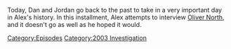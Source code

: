 {{DEFAULTSORT:
    #_EPISODE_0801:February 10, 2004
}}{{Episode
    | title           = February 10, 2004
    | caption         = Listen to this episode on [https://knowledgefight.libsyn.com/801-february-10-2004 Libsyn] [https://open.spotify.com/episode/17PxUDMiZ05sZ08UG8aVjm Spotify], Read the [[Transcript/801: February 10, 2004|Unofficial Transcript]], View discussion on [https://reddit.com/131gu4h Reddit]
    | episodeNumber   = 801
    | length          = 00:58:29
    | airDate         = April 28, 2023
    | coverageDate    = February 10, 2004
    | episodeType     = [[:Category:2003 Investigation|2003 Investigation]]
    | previousEpisode = [[800: April 24, 2023]]
    | nextEpisode     = [[802: Chatting with Sian Norris]]
}}

{{Stub}}

Today, Dan and Jordan go back to the past to take in a very important day in Alex's history.  In this installment, Alex attempts to interview [[Oliver North]], and it doesn't go as well as he hoped it would.

[[Category:Episodes]]
[[Category:2003 Investigation]]
